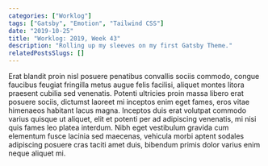 ```yaml
---
categories: ["Worklog"]
tags: ["Gatsby", "Emotion", "Tailwind CSS"]
date: "2019-10-25"
title: "Worklog: 2019, Week 43"
description: "Rolling up my sleeves on my first Gatsby Theme."
relatedPostsSlugs: []
---
```


Erat blandit proin nisl posuere penatibus convallis sociis commodo, congue faucibus feugiat fringilla metus augue felis facilisi, aliquet montes litora praesent cubilia sed venenatis. Potenti ultricies proin massa libero erat posuere sociis, dictumst laoreet mi inceptos enim eget fames, eros vitae himenaeos habitant lacus magna. Inceptos duis erat volutpat commodo varius quisque ut aliquet, elit et potenti per ad adipiscing venenatis, mi nisi quis fames leo platea interdum. Nibh eget vestibulum gravida cum elementum fusce lacinia sed maecenas, vehicula morbi aptent sodales adipiscing posuere cras taciti amet duis, bibendum primis dolor varius enim neque aliquet mi.
